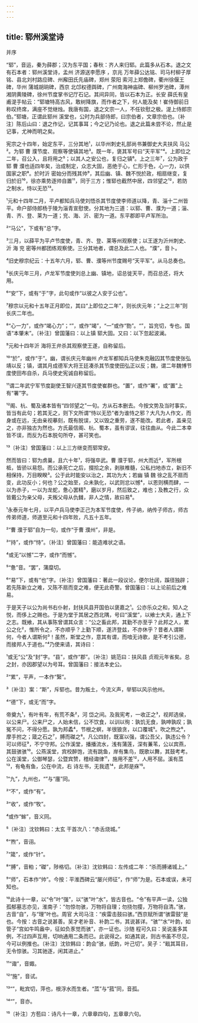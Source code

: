 ```yaml
---
---
---
```

title: 郓州溪堂诗
---



并序





“郓”，音运，秦为薛郡；汉为东平国；春秋：齐人来归郓。此篇多从石本。退之文有石本者：郓州溪堂诗，孟州 济源送李愿序 ，京兆 万年薛公达铭、司马村柳子厚铭、县北刘村路应碑、州廨田氏先庙碑，郑州 荥阳 索河上郑儋碑，衢州徐偃王碑，华州 蒲城胡珦碑，西京 北邙权德舆碑，广州南海神庙碑、柳州罗池碑，潭州 湘阴黄陵碑，徐州节度掌书记厅石记。其间异同，皆以石本为正。长安 薛氏有皇甫湜手帖云：“郓塘特高古风，敢树降旗，而作者之下，何人能及矣！崔侍御前日称叹终席，满座不觉继烛。我唐有国，退之文宗一人，不任钦慰之极。湜上侍郎宗伯。”郓塘，正谓此郓州 溪堂也，公时为兵部侍郎，曰宗伯者，文章宗伯也。〔补注〕陈后山曰：退之作记，记其事耳；今之记乃论也。退之此篇未尝不论，然止是记事，尤神而明之矣。

宪宗之十四年，始定东平，三分其地¹，以华州刺史礼部尚书兼御史大夫扶风 马公²。为郓 曹 濮节度、观察等使镇其地³。既一年，褒其军号曰“天平军”⁴。上即位之二年，召公入，且将用之⁵；以其人之安公也，复归之镇⁶。上之三年⁷，公为政于郓 曹 濮也适四年矣，治成制定，众志大固，恶绝于心，仁形于色，心一力，以供国家之职⁸。於时沂 密始分而残其帅⁹，其后幽、镇、魏不悦於政，相扇继变，复归於旧¹⁰，徐亦乘势逐帅自置¹¹，同于三方；惟郓也截然中居，四邻望之¹²，若防之制水，恃以无恐¹³。

¹元和十四年二月，平卢都知兵马使刘悟杀其节度使李师道以降，青、淄十二州皆平。命户部侍郎杨于陵为淄青宣慰使。分其地为三道：以郓、曹、濮为一道；淄、青、齐、登、莱为一道；兖、海、沂、密为一道。东平郡即平卢军所治。

²“马公”，下或有“总”字。

³三月，以薛平为平卢节度使，青、齐、登、莱等州观察使；以王遂为沂州刺史、沂 海 兖 密等州都团练观察使。三分其地者，谓总及此二人也。“濮”，音卜。

⁴旧史穆宗纪云：十五年六月，郓、曹、濮等州节度赐号“天平军”。从马总奏也。

⁵长庆元年三月，卢龙军节度使刘总上幽、镇地，诏总徙天平，而召总还，将大用。

⁶“安”下，或有“于”字，此句或作“以彼之人安于公也”。

⁷穆宗以元和十五年正月即位，其曰“上即位之二年”，则长庆元年；“上之三年”则长庆二年也。

⁸“心一力”，或作“竭心力”；“”，或作“竭”，“一”或作“勠”。“”，旨兖切，专也。国语“本肇末”。〔补注〕曾国藩曰：以上镇 郓大固。又曰：以下忽起波澜。

⁹元和十四年沂 海将王弁杀其观察使王遂，自称留后。

¹⁰“於”，或作“于”。幽，谓长庆元年幽州 卢龙军都知兵马使朱克融囚其节度使张弘靖以反；镇，谓其月成德军大将王廷凑杀其节度使田弘正以反；魏，谓二年魏博节度使田布自杀，兵马使史宪诚自称留后。

¹¹谓二年武宁军节度副使王智兴逐其节度使崔群也。“置”，或作“署”，或“置”上有“署”字。

¹²阁、杭、蜀及诸本皆有“四邻望之”一句。方从石本删去。今按文势及当时事实，皆当有此句；若其无之，则下文所谓“恃以无恐”者为谁恃之邪？大凡为人作文，而身或在远，无由亲视摹刻，既有脱误，又以毁之重劳，遂不能改。若此者，盖亲见之，亦非独古为然也。方氏最信阁、杭、蜀本，虽有谬误，往往曲从。今此二本幸皆不误，而反为石本脱句所夺，甚可笑也。

¹³〔补注〕曾国藩曰：以上三方继变而郓常安。

然而皆曰：郓为虏巢，且六十年¹，将强卒武。曹 濮于郓，州大而近²，军所根柢，皆骄以易怨。而公承死亡之后，掇拾之余，剥肤椎髓，公私扫地赤立，新旧不相保持，万目睽睽³。公于此时能安以治之，其功为大；若幽 镇 魏 徐之乱不扇而变，此功反小；何也？公之始至，众未孰化，以武则忿以憾⁴，以恩则横而肆，一以为赤子，一以为龙蛇，惫心罢精⁵，磨以岁月，然后致之，难也；及教之行，众皆戴公为亲父母，夫叛父母从仇雠，非人之情，故曰易⁶。

¹永泰元年七月，以平卢兵马使李正己为本军节度使，传子纳，纳传子师古，师古传弟师道，师道至元和十四年败，凡五十五年。

²“曹 濮于郓”自为一句，或作“于曹 濮州”，非是。

³“持”，或作“恃”。〔补注〕曾国藩曰：能造难状之语。

⁴或无“以憾”二字，或作“而憾”。

⁵“惫”音。“罢”，蒲糜切。

⁶“易”下，或有“也”字。〔补注〕曾国藩曰：著此一段议论，便尔壮阔，蹊径独辟；若先陈新立之难，又陈不扇而变之难，便无此奇警。曾国藩曰：以上论前后之难易。

于是天子以公为尚书右仆射，封扶风县开国伯以褒嘉之¹。公亦乐众之和，知人之悦，而侈上之赐也。于是为堂于其居之西北隅，号曰“溪堂”，以飨士大夫，通上下之志。既飨，其从事陈曾谓其众言：“公之畜此邦，其勤不亦至乎？此邦之人，累公之化²，惟所令之，不亦顺乎？上勤下顺，遂济登兹，不亦休乎？昔者人谓斯何，今者人谓斯何³！虽然，斯堂之作，意其有谓，而喑无诗歌，是不考引公德，而接邦人于道也。”⁴乃使来请，其诗曰：

¹或无“公”及“封”字。“县”，或作“郡”。〔补注〕姚范曰：扶风县 贞观元年省矣。总之封，亦因郡望以为号耳。曾国藩曰：接法本史公。

²“累”，平声，一本作“繄”。

³〔补注〕案：“斯”，斥郓也。昔为叛土，今流义声，举郓以风示他州。

⁴“德”下，或无“而”字。

帝奠九¹，有叶有年，有荒不条²，河 岱之间。及我宪考，一收正之³，视邦选侯，以公来尸。公来尸之，人始未信，公不饮食，以训以徇：孰饥无食，孰呻孰叹；孰冤不问，不得分愿。孰为邦蟊⁴，节根之螟，羊很狼贪，以口覆城⁵。吹之煦之⁶，摩手拊之；箴之石之⁷，膊而磔之⁸。凡公四封，既富以强，谓公吾父，孰违公令？可以师征⁹，不宁守邦。公作溪堂，播播流水，浅有蒲莲，深有蒹苇，公以宾燕，其鼓骇骇¹⁰。公燕溪堂，宾校醉饱，流有跳鱼，岸有集鸟，既歌以舞，其鼓考考。公在溪堂，公御琴瑟，公暨宾赞，稽经诹律¹¹，施用不差¹²，人用不屈。溪有苽¹³，有龟有鱼，公在中流，右 诗左书，无我遗¹⁴，此邦是庥¹⁵。

¹“九”，九州也，“”与“廛”同。

²“不”，或作“有”。

³“收”，或作“牧”。

⁴或作“蛑”，音义同。

⁵〔补注〕沈钦韩曰：太玄 干首次八：“赤舌烧城。”

⁶“煦”，音诩。

⁷“箴”，或作“针”。

⁸“膊”，音粕；“磔”，陟格切。〔补注〕沈钦韩曰：左传成二年：“杀而膊诸城上。”

⁹“师”，石本作“帅”。今按：平淮西碑云“屡兴师征”，作“师”为是。石本或误，未可知也。

¹⁰此诗十一章，以“令”叶“强”，以“骇”叶“水”，皆古音也。“令”有平声一读，公独孤郁墓志亦见，淮南子：“勿惊勿骇，万物将自理；勿挠勿撄，万物将自清。”骇，古音“自”，与“理”叶也。周官 大司马注：“疾雷击鼓曰骇。”西京赋所谓“骇雷鼓”是也。今按：古音之说甚善。吴才老补音、补韵二书，其说甚详。“骇”“水”叶韵，如管子“宫如牛鸣盎中，征如负豕觉而骇”，亦一证也。沙随 程可久曰：吴说虽多其例，不过四声互用，切响通用二条而已。此说得之。如通其说，则古书虽不尽见，今可以例推也。〔补注〕沈钦韩曰：韵会“骇，纸韵，叶己切”。吴子：“戢其耳目，无令惊骇。习其驰逐，闲其进止。”

¹¹“诹”，音娵。

¹²“施”，音试。

¹³“”，毗宾切，萍也，根浮水而生者。“苽”与“菰”同，音孤。

¹⁴“”，音亦。

¹⁵〔补注〕方苞曰：诗凡十一章，六章章四句，五章章六句。